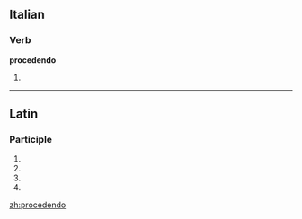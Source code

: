 ==Italian==

===Verb===
'''procedendo'''

# {{gerund of|procedere|lang=it}}

----

==Latin==

===Participle===
{{la-part-form|prōcēdendō}}

# {{inflection of|procedendus|prōcēdendus|dat|m|s|lang=la}}
# {{inflection of|procedendus|prōcēdendus|dat|n|s|lang=la}}
# {{inflection of|procedendus|prōcēdendus|abl|m|s|lang=la}}
# {{inflection of|procedendus|prōcēdendus|abl|n|s|lang=la}}

[[zh:procedendo]]
